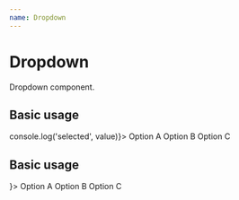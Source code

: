 ```yaml
---
name: Dropdown
---
```



# Dropdown

Dropdown component.

## Basic usage

<Playground>
  <Dropdown onChange={(value) => console.log('selected', value)}>
    <Dropdown.Option value="a">Option A</Dropdown.Option>
    <Dropdown.Option value="b">Option B</Dropdown.Option>
    <Dropdown.Option value="c">Option C</Dropdown.Option>
  </Dropdown>
</Playground>

## Basic usage

<Playground>
  <Dropdown
    icon="search"
    height="tall"
    label={<input style={{border: 'none'}} />}>
    <Dropdown.Option value="a">Option A</Dropdown.Option>
    <Dropdown.Option value="b">Option B</Dropdown.Option>
    <Dropdown.Option value="c" label="Label C">Option C</Dropdown.Option>
  </Dropdown>
</Playground>

